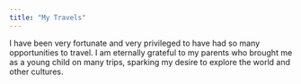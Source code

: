```yaml
---
title: "My Travels"
---
```


I have been very fortunate and very privileged to have had so many opportunities to travel. I am eternally grateful to my parents who brought me as a young child on many trips, sparking my desire to explore the world and other cultures.
